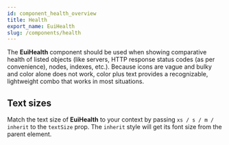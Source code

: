 ```yaml
---
id: component_health_overview
title: Health
export_name: EuiHealth
slug: /components/health
---
```


The **EuiHealth** component should be used when showing comparative health of listed objects (like servers,
HTTP response status codes (as per convenience), nodes, indexes, etc.). Because icons are vague and bulky
and color alone does not work, color plus text provides a recognizable, lightweight combo that works
in most situations.

<!-- TODO: Add basic example -->

## Text sizes

Match the text size of **EuiHealth** to your context by passing `xs / s / m / inherit` to the `textSize` prop.
The `inherit` style will get its font size from the parent element.

<!-- TODO: Add text size example -->

